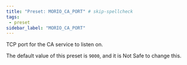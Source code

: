 ```yaml
---
title: "Preset: MORIO_CA_PORT" # skip-spellcheck
tags:
 - preset
sidebar_label: "MORIO_CA_PORT"
---
```


TCP port for the CA service to listen on.

<Note>

The default value of this preset is `9000`, and it is <Label style="danger">Not Safe</Label> to change this.

</Note>
